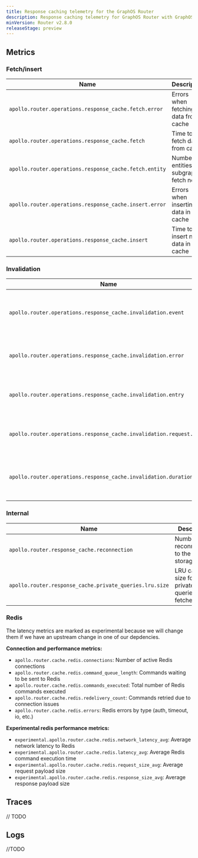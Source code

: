```yaml
---
title: Response caching telemetry for the GraphOS Router
description: Response caching telemetry for GraphOS Router with GraphOS Enterprise.
minVersion: Router v2.8.0
releaseStage: preview
---
```


## Metrics

### Fetch/insert

| Name | Description | Unit |
| --- | --- | --- |
| `apollo.router.operations.response_cache.fetch.error` | Errors when fetching data from cache | `{error}` |
| `apollo.router.operations.response_cache.fetch` | Time to fetch data from cache | `s` |
| `apollo.router.operations.response_cache.fetch.entity` | Number of entities per subgraph fetch node | `{entity}` |
| `apollo.router.operations.response_cache.insert.error` | Errors when inserting data in cache | `{error}` |
| `apollo.router.operations.response_cache.insert` | Time to insert new data in cache | `s` |

### Invalidation

| Name | Description | Unit |
| --- | --- | --- |
| `apollo.router.operations.response_cache.invalidation.event` | Response cache received a batch of invalidation requests | `{request}` |
| `apollo.router.operations.response_cache.invalidation.error` | Errors when invalidating data in cache | `{error}` |
| `apollo.router.operations.response_cache.invalidation.entry` | Response cache counter for invalidated entries | `{entry}` |
| `apollo.router.operations.response_cache.invalidation.request.entry` | Number of invalidated entries per invalidation request. | `{entry}` |
| `apollo.router.operations.response_cache.invalidation.duration` | Duration of the invalidation event execution, in seconds. | `s` |

### Internal
| Name | Description | Unit |
| --- | --- | --- |
| `apollo.router.response_cache.reconnection` | Number of reconnections to the cache storage | `{retry}` |
| `apollo.router.response_cache.private_queries.lru.size` | LRU cache size for private queries fetched | `{query}` |


### Redis
The latency metrics are marked as experimental because we will change them if we have an upstream change in one of our depdencies.

**Connection and performance metrics:**
  - `apollo.router.cache.redis.connections`: Number of active Redis connections
  - `apollo.router.cache.redis.command_queue_length`: Commands waiting to be sent to Redis
  - `apollo.router.cache.redis.commands_executed`: Total number of Redis commands executed
  - `apollo.router.cache.redis.redelivery_count`: Commands retried due to connection issues
  - `apollo.router.cache.redis.errors`: Redis errors by type (auth, timeout, io, etc.)

**Experimental redis performance metrics:**
  - `experimental.apollo.router.cache.redis.network_latency_avg`: Average network latency to Redis
  - `experimental.apollo.router.cache.redis.latency_avg`: Average Redis command execution time
  - `experimental.apollo.router.cache.redis.request_size_avg`: Average request payload size
  - `experimental.apollo.router.cache.redis.response_size_avg`: Average response payload size

## Traces

// TODO

## Logs

//TODO
